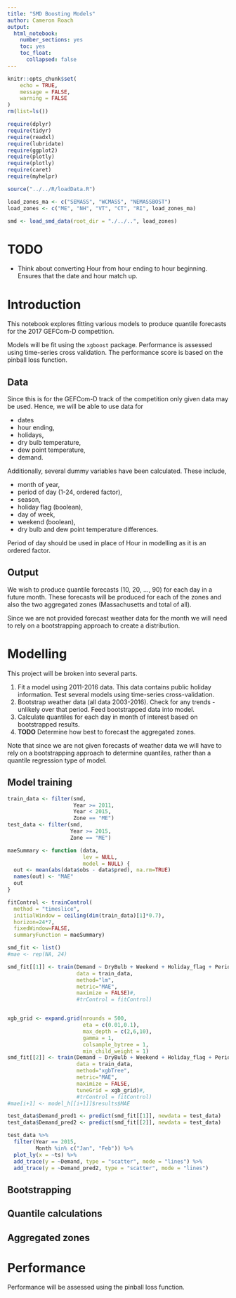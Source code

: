 ```yaml
---
title: "SMD Boosting Models"
author: Cameron Roach
output: 
  html_notebook: 
    number_sections: yes
    toc: yes
    toc_float:
      collapsed: false
---
```


```r
knitr::opts_chunk$set(
	echo = TRUE,
	message = FALSE,
	warning = FALSE
)
rm(list=ls())

require(dplyr)
require(tidyr)
require(readxl)
require(lubridate)
require(ggplot2)
require(plotly)
require(plotly)
require(caret)
require(myhelpr)

source("../../R/loadData.R")

load_zones_ma <- c("SEMASS", "WCMASS", "NEMASSBOST")
load_zones <- c("ME", "NH", "VT", "CT", "RI", load_zones_ma)

smd <- load_smd_data(root_dir = "./../..", load_zones)
```

# TODO

* Think about converting Hour from hour ending to hour beginning. Ensures that the date and hour match up.

# Introduction

This notebook explores fitting various models to produce quantile forecasts for the 2017 GEFCom-D competition.

Models will be fit using the `xgboost` package. Performance is assessed using time-series cross validation. The performance score is based on the pinball loss function.

## Data

Since this is for the GEFCom-D track of the competition only given data may be used. Hence, we will be able to use data for

* dates
* hour ending,
* holidays,
* dry bulb temperature,
* dew point temperature,
* demand.

Additionally, several dummy variables have been calculated. These include,

* month of year,
* period of day (1-24, ordered factor),
* season,
* holiday flag (boolean),
* day of week,
* weekend (boolean),
* dry bulb and dew point temperature differences.

Period of day should be used in place of Hour in modelling as it is an ordered factor.

## Output

We wish to produce quantile forecasts (10, 20, ..., 90) for each day in a future month. These forecasts will be produced for each of the zones and also the two aggregated zones (Massachusetts and total of all).

Since we are not provided forecast weather data for the month we will need to rely on a bootstrapping approach to create a distribution.

# Modelling

This project will be broken into several parts.

1. Fit a model using 2011-2016 data. This data contains public holiday information. Test several models using time-series cross-validation.
2. Bootstrap weather data (all data 2003-2016). Check for any trends - unlikely over that period. Feed bootstrapped data into model.
3. Calculate quantiles for each day in month of interest based on bootstrapped results.
4. **TODO** Determine how best to forecast the aggregated zones.

Note that since we are not given forecasts of weather data we will have to rely on a bootstrapping approach to determine quantiles, rather than a quantile regression type of model.

## Model training

```r
train_data <- filter(smd,
                     Year >= 2011,
                     Year < 2015,
                     Zone == "ME")
test_data <- filter(smd,
                    Year >= 2015,
                    Zone == "ME")

maeSummary <- function (data,
                        lev = NULL,
                        model = NULL) {
  out <- mean(abs(data$obs - data$pred), na.rm=TRUE)
  names(out) <- "MAE"
  out
}

fitControl <- trainControl(
  method = "timeslice",
  initialWindow = ceiling(dim(train_data)[1]*0.7),
  horizon=24*7,
  fixedWindow=FALSE,
  summaryFunction = maeSummary)

smd_fit <- list()
#mae <- rep(NA, 24)

smd_fit[[1]] <- train(Demand ~ DryBulb + Weekend + Holiday_flag + Period + Month,
                      data = train_data,
                      method="lm",
                      metric="MAE",
                      maximize = FALSE)#,
                      #trControl = fitControl)


xgb_grid <- expand.grid(nrounds = 500,
                        eta = c(0.01,0.1),
                        max_depth = c(2,6,10),
                        gamma = 1,
                        colsample_bytree = 1,
                        min_child_weight = 1)
smd_fit[[2]] <- train(Demand ~ DryBulb + Weekend + Holiday_flag + Period + Month,
                      data = train_data,
                      method="xgbTree",
                      metric="MAE",
                      maximize = FALSE,
                      tuneGrid = xgb_grid)#,
                      #trControl = fitControl)
#mae[i+1] <- model_h[[i+1]]$results$MAE
```

```r
test_data$Demand_pred1 <- predict(smd_fit[[1]], newdata = test_data)
test_data$Demand_pred2 <- predict(smd_fit[[2]], newdata = test_data)

test_data %>% 
  filter(Year == 2015,
         Month %in% c("Jan", "Feb")) %>% 
  plot_ly(x = ~ts) %>% 
  add_trace(y = ~Demand, type = "scatter", mode = "lines") %>% 
  add_trace(y = ~Demand_pred2, type = "scatter", mode = "lines")
```



## Bootstrapping

## Quantile calculations

## Aggregated zones


# Performance

Performance will be assessed using the pinball loss function.